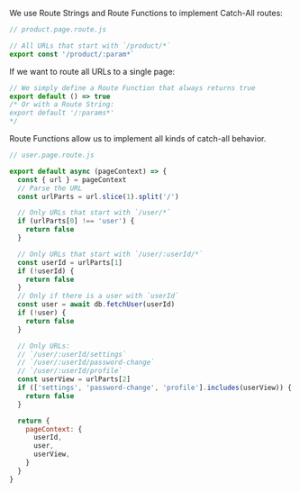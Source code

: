 
We use Route Strings and Route Functions to implement Catch-All routes:

```js
// product.page.route.js

// All URLs that start with `/product/*`
export const '/product/:param*`
```

If we want to route all URLs to a single page:

```js
// We simply define a Route Function that always returns true
export default () => true
/* Or with a Route String:
export default '/:params*'
*/
```

Route Functions allow us to implement all kinds of catch-all behavior.

```js
// user.page.route.js

export default async (pageContext) => {
  const { url } = pageContext
  // Parse the URL
  const urlParts = url.slice(1).split('/')

  // Only URLs that start with `/user/*`
  if (urlParts[0] !== 'user') {
    return false
  }

  // Only URLs that start with `/user/:userId/*`
  const userId = urlParts[1]
  if (!userId) {
    return false
  }
  // Only if there is a user with `userId`
  const user = await db.fetchUser(userId)
  if (!user) {
    return false
  }

  // Only URLs:
  // `/user/:userId/settings`
  // `/user/:userId/password-change`
  // `/user/:userId/profile`
  const userView = urlParts[2]
  if (['settings', 'password-change', 'profile'].includes(userView)) {
    return false
  }

  return {
    pageContext: {
      userId,
      user,
      userView,
    }
  }
}
```

